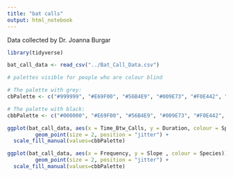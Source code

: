 ```yaml
---
title: "bat calls"
output: html_notebook
---
```


Data collected by Dr. Joanna Burgar

```r

library(tidyverse)

```


```r

bat_call_data <- read_csv("../Bat_Call_Data.csv")

```


```r
# palettes visible for people who are colour blind

# The palette with grey:
cbPalette <- c("#999999", "#E69F00", "#56B4E9", "#009E73", "#F0E442", "#0072B2", "#D55E00", "#CC79A7")

# The palette with black:
cbbPalette <- c("#000000", "#E69F00", "#56B4E9", "#009E73", "#F0E442", "#0072B2", "#D55E00", "#CC79A7")

```

```r
ggplot(bat_call_data, aes(x = Time_Btw_Calls, y = Duration, colour = Species)) +
         geom_point(size = 2, position = "jitter") +
  scale_fill_manual(values=cbbPalette)

ggplot(bat_call_data, aes(x = Frequency, y = Slope , colour = Species)) +
         geom_point(size = 2, position = "jitter") +
  scale_fill_manual(values=cbbPalette)


```


